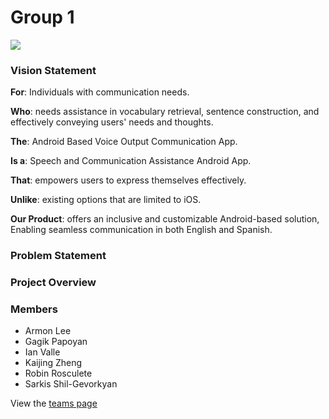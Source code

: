 # Group 1

![](/library.jpg)

### Vision Statement

**For**: Individuals with communication needs.

**Who**: needs assistance in vocabulary retrieval, sentence construction, and effectively conveying users' needs and thoughts.

**The**: Android Based Voice Output Communication App.

**Is a**: Speech and Communication Assistance Android App.

**That**: empowers users to express themselves effectively.

**Unlike**: existing options that are limited to iOS.

**Our Product**: offers an inclusive and customizable Android-based solution, Enabling seamless communication in both English and Spanish.

### Problem Statement

### Project Overview

### Members

- Armon Lee
- Gagik Papoyan
- Ian Valle
- Kaijing Zheng
- Robin Rosculete
- Sarkis Shil-Gevorkyan

View the [teams page](/group-1/team)
